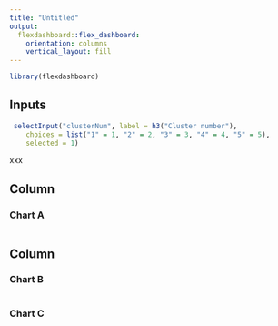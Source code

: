 ```yaml
---
title: "Untitled"
output: 
  flexdashboard::flex_dashboard:
    orientation: columns
    vertical_layout: fill
---
```


```r
library(flexdashboard)
```
Inputs {.sidebar}
-----------------------------------------------------------------------

```r
 selectInput("clusterNum", label = h3("Cluster number"), 
    choices = list("1" = 1, "2" = 2, "3" = 3, "4" = 4, "5" = 5), 
    selected = 1)
```

xxx

Column {data-width=650}
-----------------------------------------------------------------------

### Chart A

```r

```

Column {data-width=350}
-----------------------------------------------------------------------

### Chart B

```r

```

### Chart C

```r

```

